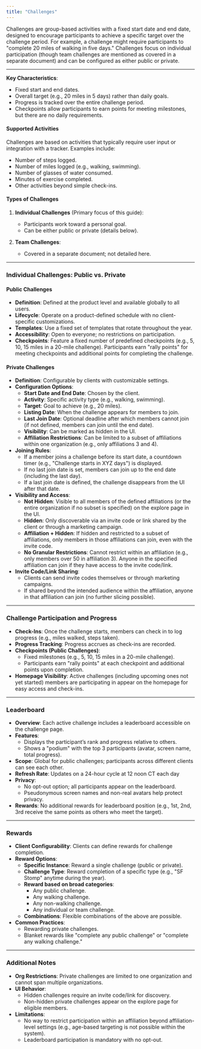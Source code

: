 ```yaml
---
title: "Challenges"
---
```


Challenges are group-based activities with a fixed start date and end date, designed to encourage participants to achieve a specific target over the challenge period. For example, a challenge might require participants to "complete 20 miles of walking in five days." Challenges focus on individual participation (though team challenges are mentioned as covered in a separate document) and can be configured as either public or private.

---

**Key Characteristics**:

- Fixed start and end dates.
- Overall target (e.g., 20 miles in 5 days) rather than daily goals.
- Progress is tracked over the entire challenge period.
- Checkpoints allow participants to earn points for meeting milestones, but there are no daily requirements.

#### **Supported Activities**

Challenges are based on activities that typically require user input or integration with a tracker. Examples include:

- Number of steps logged.
- Number of miles logged (e.g., walking, swimming).
- Number of glasses of water consumed.
- Minutes of exercise completed.
- Other activities beyond simple check-ins.

#### **Types of Challenges**

1. **Individual Challenges** (Primary focus of this guide):

   - Participants work toward a personal goal.
   - Can be either public or private (details below).

2. **Team Challenges**:
   - Covered in a separate document; not detailed here.

---

### **Individual Challenges: Public vs. Private**

#### **Public Challenges**

- **Definition**: Defined at the product level and available globally to all users.
- **Lifecycle**: Operate on a product-defined schedule with no client-specific customizations.
- **Templates**: Use a fixed set of templates that rotate throughout the year.
- **Accessibility**: Open to everyone; no restrictions on participation.
- **Checkpoints**: Feature a fixed number of predefined checkpoints (e.g., 5, 10, 15 miles in a 20-mile challenge). Participants earn "rally points" for meeting checkpoints and additional points for completing the challenge.

#### **Private Challenges**

- **Definition**: Configurable by clients with customizable settings.
- **Configuration Options**:
  - **Start Date and End Date**: Chosen by the client.
  - **Activity**: Specific activity type (e.g., walking, swimming).
  - **Target**: Goal to achieve (e.g., 20 miles).
  - **Listing Date**: When the challenge appears for members to join.
  - **Last Join Date**: Optional deadline after which members cannot join (if not defined, members can join until the end date).
  - **Visibility**: Can be marked as hidden in the UI.
  - **Affiliation Restrictions**: Can be limited to a subset of affiliations within one organization (e.g., only affiliations 3 and 4).
- **Joining Rules**:
  - If a member joins a challenge before its start date, a countdown timer (e.g., "Challenge starts in XYZ days") is displayed.
  - If no last join date is set, members can join up to the end date (including the last day).
  - If a last join date is defined, the challenge disappears from the UI after that date.
- **Visibility and Access**:
  - **Not Hidden**: Visible to all members of the defined affiliations (or the entire organization if no subset is specified) on the explore page in the UI.
  - **Hidden**: Only discoverable via an invite code or link shared by the client or through a marketing campaign.
  - **Affiliation \+ Hidden**: If hidden and restricted to a subset of affiliations, only members in those affiliations can join, even with the invite code.
  - **No Granular Restrictions**: Cannot restrict within an affiliation (e.g., only members over 50 in affiliation 3). Anyone in the specified affiliation can join if they have access to the invite code/link.
- **Invite Code/Link Sharing**:
  - Clients can send invite codes themselves or through marketing campaigns.
  - If shared beyond the intended audience within the affiliation, anyone in that affiliation can join (no further slicing possible).

---

### **Challenge Participation and Progress**

- **Check-Ins**: Once the challenge starts, members can check in to log progress (e.g., miles walked, steps taken).
- **Progress Tracking**: Progress accrues as check-ins are recorded.
- **Checkpoints (Public Challenges)**:
  - Fixed milestones (e.g., 5, 10, 15 miles in a 20-mile challenge).
  - Participants earn "rally points" at each checkpoint and additional points upon completion.
- **Homepage Visibility**: Active challenges (including upcoming ones not yet started) members are participating in appear on the homepage for easy access and check-ins.

---

### **Leaderboard**

- **Overview**: Each active challenge includes a leaderboard accessible on the challenge page.
- **Features**:
  - Displays the participant’s rank and progress relative to others.
  - Shows a "podium" with the top 3 participants (avatar, screen name, total progress).
- **Scope**: Global for public challenges; participants across different clients can see each other.
- **Refresh Rate**: Updates on a 24-hour cycle at 12 noon CT each day
- **Privacy**:
  - No opt-out option; all participants appear on the leaderboard.
  - Pseudonymous screen names and non-real avatars help protect privacy.
- **Rewards**: No additional rewards for leaderboard position (e.g., 1st, 2nd, 3rd receive the same points as others who meet the target).

---

### **Rewards**

- **Client Configurability**: Clients can define rewards for challenge completion.
- **Reward Options**:
  - **Specific Instance**: Reward a single challenge (public or private).
  - **Challenge Type**: Reward completion of a specific type (e.g., "SF Stomp" anytime during the year).
  - **Reward based on broad categories**:
    - Any public challenge.
    - Any walking challenge.
    - Any non-walking challenge.
    - Any individual or team challenge.
  - **Combinations**: Flexible combinations of the above are possible.
- **Common Practices**:
  - Rewarding private challenges.
  - Blanket rewards like "complete any public challenge" or "complete any walking challenge."

---

### **Additional Notes**

- **Org Restrictions**: Private challenges are limited to one organization and cannot span multiple organizations.
- **UI Behavior**:
  - Hidden challenges require an invite code/link for discovery.
  - Non-hidden private challenges appear on the explore page for eligible members.
- **Limitations**:
  - No way to restrict participation within an affiliation beyond affiliation-level settings (e.g., age-based targeting is not possible within the system).
  - Leaderboard participation is mandatory with no opt-out.
